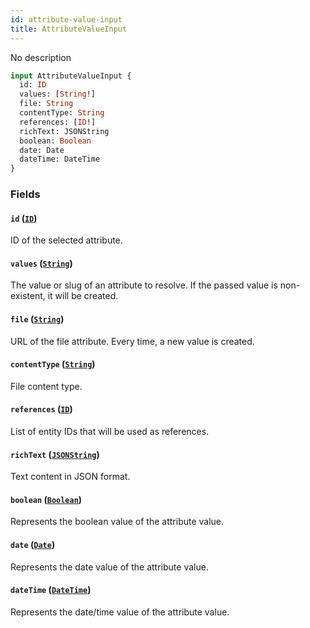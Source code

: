 ```yaml
---
id: attribute-value-input
title: AttributeValueInput
---
```


No description

```graphql
input AttributeValueInput {
  id: ID
  values: [String!]
  file: String
  contentType: String
  references: [ID!]
  richText: JSONString
  boolean: Boolean
  date: Date
  dateTime: DateTime
}
```

### Fields

#### `id` ([`ID`](../../../developer/api-reference/scalars/id))

ID of the selected attribute.

#### `values` ([`String`](../../../developer/api-reference/scalars/string))

The value or slug of an attribute to resolve. If the passed value is non-existent, it will be created.

#### `file` ([`String`](../../../developer/api-reference/scalars/string))

URL of the file attribute. Every time, a new value is created.

#### `contentType` ([`String`](../../../developer/api-reference/scalars/string))

File content type.

#### `references` ([`ID`](../../../developer/api-reference/scalars/id))

List of entity IDs that will be used as references.

#### `richText` ([`JSONString`](../../../developer/api-reference/scalars/jsonstring))

Text content in JSON format.

#### `boolean` ([`Boolean`](../../../developer/api-reference/scalars/boolean))

Represents the boolean value of the attribute value.

#### `date` ([`Date`](../../../developer/api-reference/scalars/date))

Represents the date value of the attribute value.

#### `dateTime` ([`DateTime`](../../../developer/api-reference/scalars/date-time))

Represents the date/time value of the attribute value.
